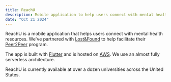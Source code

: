 ```yaml
---
title: ReachU
description: Mobile application to help users connect with mental health resources
date: "Oct 21 2024"
---
```


ReachU is a mobile application that helps users connect with mental health
resources. We've partnered with [Lost&Found](https://resilienttoday.org/) to
help facilitate their
[Peer2Peer](https://resilienttoday.org/programs/student-programs/peer2peer-mentorship/)
program.


The app is built with [Flutter](https://flutter.dev/) and is hosted on
[AWS](https://aws.amazon.com/). We use an almost fully serverless architecture.

ReachU is currently available at over a dozen universities across the United States.

